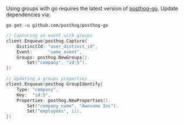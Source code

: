 Using groups with go requires the latest version of [posthog-go](https://posthog.com/docs/integrate/server/go). Update dependencies via:

```shell
go get -u github.com/posthog/posthog-go
```


```go
// Capturing an event with groups
client.Enqueue(posthog.Capture{
    DistinctId: "user_distinct_id",
    Event:      "some_event",
    Groups: posthog.NewGroups().
        Set("company", "id:5").
})

// Updating a groups properties
client.Enqueue(posthog.GroupIdentify{
    Type: "company",
    Key:  "id:5",
    Properties: posthog.NewProperties().
        Set("company_name", "Awesome Inc").
        Set("employees", 11),
})
```
